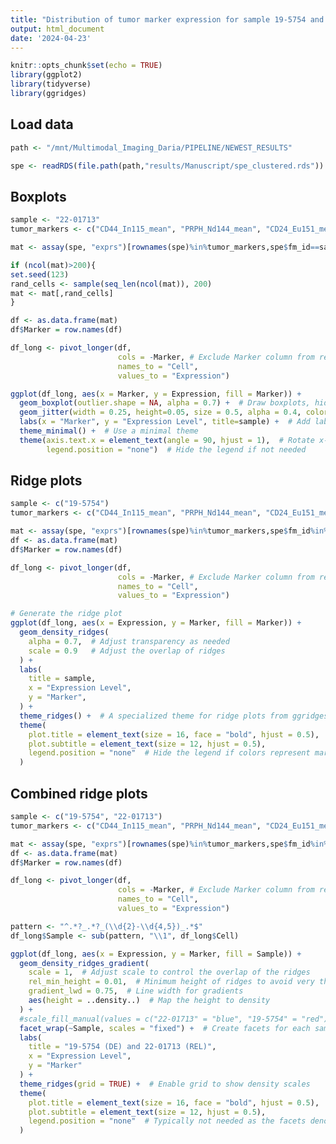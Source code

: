 ```yaml
---
title: "Distribution of tumor marker expression for sample 19-5754 and 22-01713"
output: html_document
date: '2024-04-23'
---
```


```r
knitr::opts_chunk$set(echo = TRUE)
library(ggplot2)
library(tidyverse)
library(ggridges)
```

## Load data

```r

path <- "/mnt/Multimodal_Imaging_Daria/PIPELINE/NEWEST_RESULTS"

spe <- readRDS(file.path(path,"results/Manuscript/spe_clustered.rds"))
```

## Boxplots

```r
sample <- "22-01713"
tumor_markers <- c("CD44_In115_mean", "PRPH_Nd144_mean", "CD24_Eu151_mean", "GD2_Gd155_mean", "CXCR4_Tb159_mean", "CHGA_Dy164_mean", "S100B_Dy161_mean", "SOX10_Dy162_mean", "GATA3_Er168_mean", "Ki-67_Tm169_mean", "CD56_Er170_mean", "ELAVL4_Yb174_mean", "Vimentin_Pt196_mean")

mat <- assay(spe, "exprs")[rownames(spe)%in%tumor_markers,spe$fm_id==sample & spe$metacluster=="tumor"]

if (ncol(mat)>200){
set.seed(123) 
rand_cells <- sample(seq_len(ncol(mat)), 200)
mat <- mat[,rand_cells]
}

df <- as.data.frame(mat)
df$Marker = row.names(df)

df_long <- pivot_longer(df, 
                        cols = -Marker, # Exclude Marker column from reshaping
                        names_to = "Cell", 
                        values_to = "Expression")

```

```r

ggplot(df_long, aes(x = Marker, y = Expression, fill = Marker)) +
  geom_boxplot(outlier.shape = NA, alpha = 0.7) +  # Draw boxplots, hide outliers in the boxplot itself
  geom_jitter(width = 0.25, height=0.05, size = 0.5, alpha = 0.4, color = "black") +  # Add jitter to show individual data points
  labs(x = "Marker", y = "Expression Level", title=sample) +  # Add labels
  theme_minimal() +  # Use a minimal theme
  theme(axis.text.x = element_text(angle = 90, hjust = 1),  # Rotate x-axis labels for better readability
        legend.position = "none")  # Hide the legend if not needed
```
## Ridge plots

```r
sample <- c("19-5754")
tumor_markers <- c("CD44_In115_mean", "PRPH_Nd144_mean", "CD24_Eu151_mean", "GD2_Gd155_mean", "CXCR4_Tb159_mean", "CHGA_Dy164_mean", "S100B_Dy161_mean", "SOX10_Dy162_mean", "GATA3_Er168_mean", "Ki-67_Tm169_mean", "CD56_Er170_mean", "ELAVL4_Yb174_mean", "Vimentin_Pt196_mean")

mat <- assay(spe, "exprs")[rownames(spe)%in%tumor_markers,spe$fm_id%in%sample & spe$metacluster=="tumor"]
df <- as.data.frame(mat)
df$Marker = row.names(df)

df_long <- pivot_longer(df, 
                        cols = -Marker, # Exclude Marker column from reshaping
                        names_to = "Cell", 
                        values_to = "Expression")
```

```r
# Generate the ridge plot
ggplot(df_long, aes(x = Expression, y = Marker, fill = Marker)) +
  geom_density_ridges(
    alpha = 0.7,  # Adjust transparency as needed
    scale = 0.9   # Adjust the overlap of ridges
  ) +
  labs(
    title = sample,
    x = "Expression Level",
    y = "Marker",
  ) +
  theme_ridges() +  # A specialized theme for ridge plots from ggridges
  theme(
    plot.title = element_text(size = 16, face = "bold", hjust = 0.5),
    plot.subtitle = element_text(size = 12, hjust = 0.5),
    legend.position = "none"  # Hide the legend if colors represent markers directly
  )
```
## Combined ridge plots

```r
sample <- c("19-5754", "22-01713")
tumor_markers <- c("CD44_In115_mean", "PRPH_Nd144_mean", "CD24_Eu151_mean", "GD2_Gd155_mean", "CXCR4_Tb159_mean", "CHGA_Dy164_mean", "S100B_Dy161_mean", "SOX10_Dy162_mean", "GATA3_Er168_mean", "Ki-67_Tm169_mean", "CD56_Er170_mean", "ELAVL4_Yb174_mean", "Vimentin_Pt196_mean")

mat <- assay(spe, "exprs")[rownames(spe)%in%tumor_markers,spe$fm_id%in%sample & spe$metacluster=="tumor"]
df <- as.data.frame(mat)
df$Marker = row.names(df)

df_long <- pivot_longer(df, 
                        cols = -Marker, # Exclude Marker column from reshaping
                        names_to = "Cell", 
                        values_to = "Expression")

pattern <- "^.*?_.*?_(\\d{2}-\\d{4,5})_.*$"
df_long$Sample <- sub(pattern, "\\1", df_long$Cell)
```

```r

ggplot(df_long, aes(x = Expression, y = Marker, fill = Sample)) +
  geom_density_ridges_gradient(
    scale = 1,  # Adjust scale to control the overlap of the ridges
    rel_min_height = 0.01,  # Minimum height of ridges to avoid very thin lines
    gradient_lwd = 0.75,  # Line width for gradients
    aes(height = ..density..)  # Map the height to density
  ) +
  #scale_fill_manual(values = c("22-01713" = "blue", "19-5754" = "red")) +  # Manual color assignment
  facet_wrap(~Sample, scales = "fixed") +  # Create facets for each sample
  labs(
    title = "19-5754 (DE) and 22-01713 (REL)",
    x = "Expression Level",
    y = "Marker"
  ) +
  theme_ridges(grid = TRUE) +  # Enable grid to show density scales
  theme(
    plot.title = element_text(size = 16, face = "bold", hjust = 0.5),
    plot.subtitle = element_text(size = 12, hjust = 0.5),
    legend.position = "none"  # Typically not needed as the facets denote samples
  )
```



